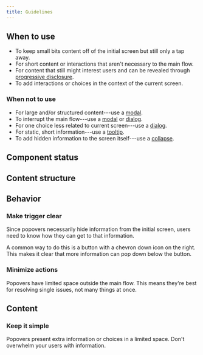 ```yaml
---
title: Guidelines
---
```


<ReactExample name="Popover" />

## When to use

- To keep small bits content off of the initial screen but still only a tap away.
- For short content or interactions that aren't necessary to the main flow.
- For content that still might interest users and can be revealed through [progressive disclosure](/design-patterns/progressive-disclosure/).
- To add interactions or choices in the context of the current screen.

### When not to use

- For large and/or structured content---use a [modal](/components/overlay/modal/).
- To interrupt the main flow---use a [modal](/components/overlay/modal/) or [dialog](/components/overlay/dialog/).
- For one choice less related to current screen---use a [dialog](/components/overlay/dialog/).
- For static, short information---use a [tooltip](/components/overlay/tooltip/).
- To add hidden information to the screen itself---use a [collapse](/components/interaction/collapse/).

## Component status

<ComponentStatus component="Popover" />

## Content structure

<FigmaFile
  file="4QJZqvBvRrLu6t9mwObCkA"
  node="143%3A0"
  alt="Button: most common trigger to open popover, though other ways are possible; popover: wraps content and actions and can have a preferred position and alignment and/or overlap the button; content: wraps the main message or options; action area: optionally creates an area for actions associated with the whole popover, at least one of which should close the popover."
/>

## Behavior

### Make trigger clear

Since popovers necessarily hide information from the initial screen,
users need to know how they can get to that information.

A common way to do this is a button with a chevron down icon on the right.
This makes it clear that more information can pop down below the button.

<ReactExample name="Popover trigger" />

### Minimize actions

Popovers have limited space outside the main flow.
This means they're best for resolving single issues,
not many things at once.

<Guidelines type="do" title="Focus actions">

<FigmaFile
  file="fannvRpkOJK6uxxT33EKaa"
  node="40%3A976"
  alt="A popover with the ability to add adult and child passengers and a single primary action."
/>
<FigmaFile
  file="fannvRpkOJK6uxxT33EKaa"
  node="40%3A852"
  alt="A popover with buttons to add passenger, add special meals, and add cabin bags."
/>

</Guidelines>

## Content

### Keep it simple

Popovers present extra information or choices in a limited space.
Don't overwhelm your users with information.
